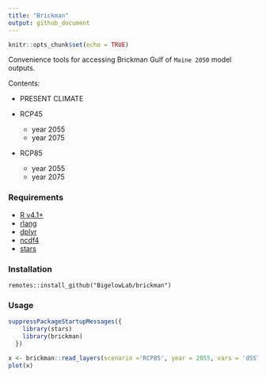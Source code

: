 ```yaml
---
title: "Brickman"
output: github_document
---
```


```r
knitr::opts_chunk$set(echo = TRUE)
```

Convenience tools for accessing Brickman Gulf of `Maine 2050` model outputs.

Contents:

 + PRESENT CLIMATE
 
 + RCP45
   - year 2055
   - year 2075
   
 + RCP85
   - year 2055
   - year 2075
   
   
### Requirements

 + [R v4.1+](https://R-project.org)
 + [rlang](https://CRAN.R-project.org/package=rlang)
 + [dplyr](https://CRAN.R-project.org/package=dplyr)
 + [ncdf4](https://CRAN.R-project.org/package=ncdf4)
 + [stars](https://CRAN.R-project.org/package=stars)
 

### Installation

```
remotes::install_github("BigelowLab/brickman")
```

### Usage

```r
suppressPackageStartupMessages({
    library(stars)
    library(brickman)
  })

x <- brickman::read_layers(scenario ='RCP85', year = 2055, vars = 'dSST', interval = "mon")
plot(x)
```
